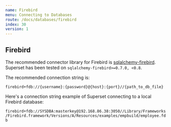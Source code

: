 ```yaml
---
name: Firebird
menu: Connecting to Databases
route: /docs/databases/firebird
index: 30
version: 1
---
```


## Firebird

The recommended connector library for Firebird is [sqlalchemy-firebird](https://pypi.org/project/sqlalchemy-firebird/).
Superset has been tested on `sqlalchemy-firebird>=0.7.0, <0.8`.

The recommended connection string is:

`firebird+fdb://{username}:{password}@{host}:{port}//{path_to_db_file}`

Here's a connection string example of Superset connecting to a local Firebird database:

`firebird+fdb://SYSDBA:masterkey@192.168.86.38:3050//Library/Frameworks/Firebird.framework/Versions/A/Resources/examples/empbuild/employee.fdb`
